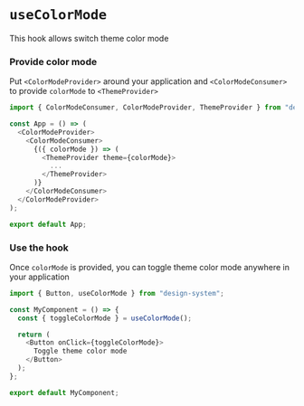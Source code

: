 
<Meta title=" Hooks/useColorMode"/>

# `useColorMode`

This hook allows switch theme color mode

### Provide color mode
Put `<ColorModeProvider>` around your application and `<ColorModeConsumer>` to provide `colorMode` to `<ThemeProvider>`

```typescript jsx
import { ColorModeConsumer, ColorModeProvider, ThemeProvider } from "design-system";

const App = () => (
  <ColorModeProvider>
    <ColorModeConsumer>
      {({ colorMode }) => (
        <ThemeProvider theme={colorMode}>
          ...
        </ThemeProvider>
      )}
    </ColorModeConsumer>
  </ColorModeProvider>
);

export default App;

```

### Use the hook
Once `colorMode` is provided, you can toggle theme color mode anywhere in your application

```typescript jsx
import { Button, useColorMode } from "design-system";

const MyComponent = () => {
  const { toggleColorMode } = useColorMode();

  return (
    <Button onClick={toggleColorMode}>
      Toggle theme color mode
    </Button>
  );
};

export default MyComponent;

```